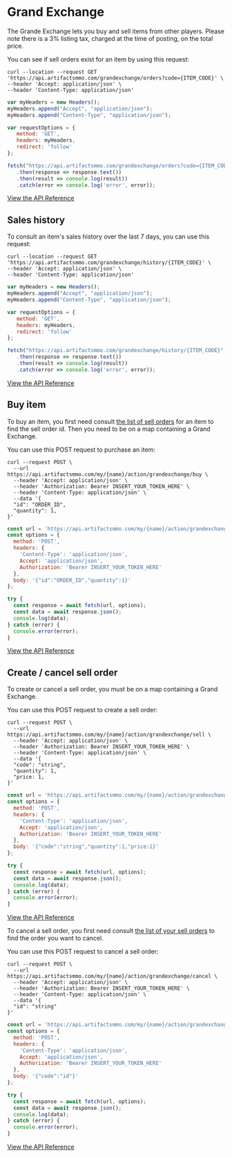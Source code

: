 
# Grand Exchange
  
The Grande Exchange lets you buy and sell items from other players. 
Please note there is a 3% listing tax, charged at the time of posting, on the total price.

You can see if sell orders exist for an item by using this request:

```http filename="cURL" copy
curl --location --request GET 'https://api.artifactsmmo.com/grandexchange/orders?code={ITEM_CODE}' \
--header 'Accept: application/json' \
--header 'Content-Type: application/json'
```
```js filename="Javascript" copy
var myHeaders = new Headers();
myHeaders.append("Accept", "application/json");
myHeaders.append("Content-Type", "application/json");

var requestOptions = {
   method: 'GET',
   headers: myHeaders,
   redirect: 'follow'
}; 

fetch("https://api.artifactsmmo.com/grandexchange/orders?code={ITEM_CODE}", requestOptions)
   .then(response => response.text())
   .then(result => console.log(result))
   .catch(error => console.log('error', error));
```
 
[View the API Reference](https://api.artifactsmmo.com/docs/#/operations/get_ge_sell_orders_grandexchange_orders_get)

## Sales history

To consult an item's sales history over the last 7 days, you can use this request:

```http filename="cURL" copy
curl --location --request GET 'https://api.artifactsmmo.com/grandexchange/history/{ITEM_CODE}' \
--header 'Accept: application/json' \
--header 'Content-Type: application/json'
```
```js filename="Javascript" copy
var myHeaders = new Headers();
myHeaders.append("Accept", "application/json");
myHeaders.append("Content-Type", "application/json");

var requestOptions = {
   method: 'GET',
   headers: myHeaders,
   redirect: 'follow'
}; 

fetch("https://api.artifactsmmo.com/grandexchange/history/{ITEM_CODE}", requestOptions)
   .then(response => response.text())
   .then(result => console.log(result))
   .catch(error => console.log('error', error));
```

[View the API Reference](https://api.artifactsmmo.com/docs/#/operations/get_ge_sell_orders_grandexchange_orders_get)


## Buy item

To buy an item, you first need consult [the list of sell orders](https://api.artifactsmmo.com/docs/#/operations/get_ge_sell_orders_grandexchange_orders_get) for an item to find the sell order id.
Then you need to be on a map containing a Grand Exchange.

You can use this POST request to purchase an item:

```http filename="cURL" copy
curl --request POST \
  --url https://api.artifactsmmo.com/my/{name}/action/grandexchange/buy \
  --header 'Accept: application/json' \
  --header 'Authorization: Bearer INSERT_YOUR_TOKEN_HERE' \
  --header 'Content-Type: application/json' \
  --data '{
  "id": "ORDER_ID",
  "quantity": 1,
}'
```
```js filename="Javascript" copy
const url = 'https://api.artifactsmmo.com/my/{name}/action/grandexchange/buy';
const options = {
  method: 'POST',
  headers: {
    'Content-Type': 'application/json',
    Accept: 'application/json',
    Authorization: 'Bearer INSERT_YOUR_TOKEN_HERE'
  },
  body: '{"id":"ORDER_ID","quantity":1}'
};

try {
  const response = await fetch(url, options);
  const data = await response.json();
  console.log(data);
} catch (error) {
  console.error(error);
}
```
[View the API Reference](https://api.artifactsmmo.com/docs/#/operations/action_ge_buy_item_my__name__action_grandexchange_buy_post)

 

## Create / cancel sell order

To create or cancel a sell order, you must be on a map containing a Grand Exchange.

You can use this POST request to create a sell order:

```http filename="cURL" copy
curl --request POST \
  --url https://api.artifactsmmo.com/my/{name}/action/grandexchange/sell \
  --header 'Accept: application/json' \
  --header 'Authorization: Bearer INSERT_YOUR_TOKEN_HERE' \
  --header 'Content-Type: application/json' \
  --data '{
  "code": "string",
  "quantity": 1,
  "price: 1,
}'
```
```js filename="Javascript" copy
const url = 'https://api.artifactsmmo.com/my/{name}/action/grandexchange/sell';
const options = {
  method: 'POST',
  headers: {
    'Content-Type': 'application/json',
    Accept: 'application/json',
    Authorization: 'Bearer INSERT_YOUR_TOKEN_HERE'
  },
  body: '{"code":"string","quantity":1,"price:1}'
};

try {
  const response = await fetch(url, options);
  const data = await response.json();
  console.log(data);
} catch (error) {
  console.error(error);
}
```

[View the API Reference](https://api.artifactsmmo.com/docs/#/operations/action_ge_create_sell_order_my__name__action_grandexchange_sell_post)


To cancel a sell order, you first need consult [the list of your sell orders](https://api.artifactsmmo.com/docs/#/operations/get_ge_sell_orders_my_grandexchange_orders_get) to find the order you want to cancel.

You can use this POST request to cancel a sell order:

```http filename="cURL" copy
curl --request POST \
  --url https://api.artifactsmmo.com/my/{name}/action/grandexchange/cancel \
  --header 'Accept: application/json' \
  --header 'Authorization: Bearer INSERT_YOUR_TOKEN_HERE' \
  --header 'Content-Type: application/json' \
  --data '{
  "id": "string"
}'
```
```js filename="Javascript" copy
const url = 'https://api.artifactsmmo.com/my/{name}/action/grandexchange/cancel';
const options = {
  method: 'POST',
  headers: {
    'Content-Type': 'application/json',
    Accept: 'application/json',
    Authorization: 'Bearer INSERT_YOUR_TOKEN_HERE'
  },
  body: '{"code":"id"}'
};

try {
  const response = await fetch(url, options);
  const data = await response.json();
  console.log(data);
} catch (error) {
  console.error(error);
}
```

[View the API Reference](https://api.artifactsmmo.com/docs/#/operations/action_ge_cancel_sell_order_my__name__action_grandexchange_cancel_post)